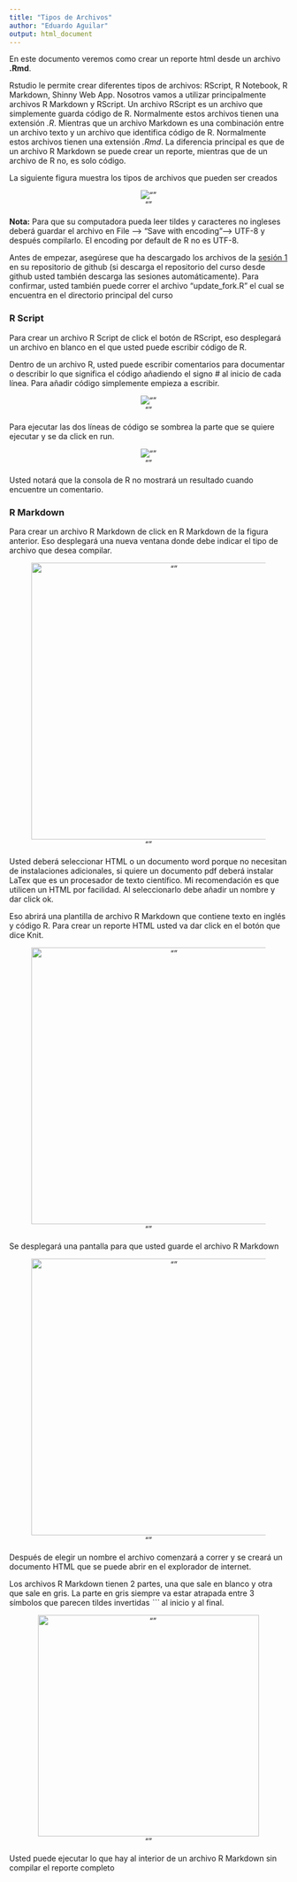 ```yaml
---
title: "Tipos de Archivos"
author: "Eduardo Aguilar"
output: html_document
---
```


En este documento veremos como crear un reporte html desde un archivo **.Rmd**.

Rstudio le permite crear diferentes tipos de archivos: RScript, R Notebook, R Markdown, Shinny Web App. Nosotros vamos a utilizar principalmente archivos R Markdown y RScript. Un archivo RScript es un archivo que simplemente guarda código de R. Normalmente estos archivos tienen una extensión *.R*.
Mientras que un archivo Markdown es una combinación entre un archivo texto y un archivo que identifica código de R. Normalmente estos archivos tienen una extensión *.Rmd*. La diferencia principal es que de un archivo R Markdown se puede crear un reporte, mientras que de un archivo de R no, es solo código.


La siguiente figura muestra los tipos de archivos que pueden ser creados

<center>
![""](images/FileTypes.png)
</center>

**Nota:** Para que su computadora pueda leer tildes y caracteres no ingleses deberá guardar el archivo en File --> "Save with encoding"--> UTF-8 y después compilarlo. El encoding por default de R no es UTF-8.

Antes de empezar, asegúrese que ha descargado los archivos de la [sesión 1](https://github.com/conciclicboy/UCAanalytics/tree/master/Sesiones/Sesiones_1_2_Intro_R)  en su repositorio de github (si descarga el repositorio del curso desde github usted también descarga las sesiones automáticamente). Para confirmar, usted también puede correr el archivo "update_fork.R" el cual se encuentra en el directorio principal del curso


### R Script
Para crear un archivo R Script de click el botón de RScript, eso desplegará un archivo en blanco en el que usted puede escribir código de R.

Dentro de un archivo R, usted puede escribir comentarios para documentar o describir lo que significa el código añadiendo el signo *#* al inicio de cada línea.
Para añadir código simplemente empieza a escribir.
<center>
![""](images/RScript_Run.png)
</center>

Para ejecutar las dos líneas de código se sombrea la parte que se quiere ejecutar y se da click en run.

<center>
![""](images/RScript_Run_2.png)
</center>

Usted notará que la consola de R no mostrará un resultado cuando encuentre un comentario.

### R Markdown

Para crear un archivo R Markdown de click en R Markdown de la figura anterior. Eso desplegará una nueva ventana donde debe indicar el tipo de archivo que desea compilar.

<center>
![""](images/New_R_Markdown.png){width=500px} 
</center>

Usted deberá seleccionar HTML o un documento word porque no necesitan de instalaciones adicionales, si quiere un documento pdf deberá instalar LaTex que es un procesador de texto científico. Mi recomendación es que utilicen un HTML por facilidad. Al seleccionarlo debe añadir un nombre y dar click ok.

Eso abrirá una plantilla de archivo R Markdown que contiene texto en inglés
y código R. Para crear un reporte HTML usted va dar click en el botón que dice Knit.

<center>
![""](images/Knit.png){width=500px}
</center>

Se desplegará una pantalla para que usted guarde el archivo R Markdown

<center>
![""](images/Guardar_Rmd.png){width=500px}

</center>

Después de elegir un nombre el archivo comenzará a correr y se creará un documento HTML que se puede abrir en el explorador de internet.

Los archivos R Markdown tienen 2 partes, una que sale en blanco y otra que sale en gris. La parte en gris siempre va estar atrapada entre 3 símbolos que parecen tildes invertidas *```* al inicio y al final.

<center>
![""](images/Codigo_Rmd.png){width=400px}
</center>

Usted puede ejecutar lo que hay al interior de un archivo R Markdown sin compilar el reporte completo





